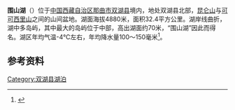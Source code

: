 {{ViewTibetanScript}}
{{Infobox_lake
 |湖泊名稱 =围山湖
 |湖泊照片 = 
 |湖泊照片標題 = 
 |測深圖 =
 |測深圖標題 =
 |湖泊所在地 = [[中国|中国]][[西藏|西藏]]
 |座標 = {{coord |35|58|N|89|14|E|display=inline,title|scale:500000_type:waterbody_region:CN}}
 |湖泊類別 = [[咸水湖|咸水湖]]
 |流入 =
 |流出 = 
 |集水區面積 =589.6平方公里
 |集水區國家 =
 |湖泊長度 =12.4公里
 |湖泊闊度 =最大5.5公里<br />平均2.61公里
 |湖泊面積 =32.4平方公里
 |平均深度 = 
 |最深深度 = 
 |水體體積 = 
 |湖水停留時間 =
 |湖岸線長度 =
 |海拔高度 = 4880米
 |湖中島嶼 =
 |湖邊城鎮 =
}}
{{Location map
 |China Tibet
 |mark=<!--dot-->Blue pog.svg
 |lat_deg=35|lat_min=58|lat_sec =
 |lon_deg=89|lon_min=14|lon_sec =
 |caption=围山湖在[[西藏|西藏]]的位置。
 |position=right
 |width=350
 |float=right
}}
'''围山湖'''（{{bo|z=ཝུད་ཧྲན་མཚོ|w=wud hran mtsho|t= Wühren Tso}}）位于[[中国|中国]][[西藏自治区|西藏自治区]][[那曲市|那曲市]][[双湖县|双湖县]]境内，地处双湖县北部，[[昆仑山|昆仑山]]与[[可可西里山|可可西里山]]之间的山间盆地。湖面海拔4880米，面积32.4平方公里。湖岸线曲折，湖中多岛屿，其中最大的岛屿位于中部，高出湖面约70米，“围山湖”因此而得名。湖区年均气温-4℃左右，年均降水量100～150毫米<ref>{{cite book zh |author=王苏民 窦鸿身 |title=中国湖泊志 |format=M |edition=1 |location=北京 |publisher=科学出版社 |date=1998|pages=444|id= ISBN 7-03-006706-1}}</ref>。
==参考资料==
{{reflist}}

[[Category:双湖县湖泊|Category:双湖县湖泊]]